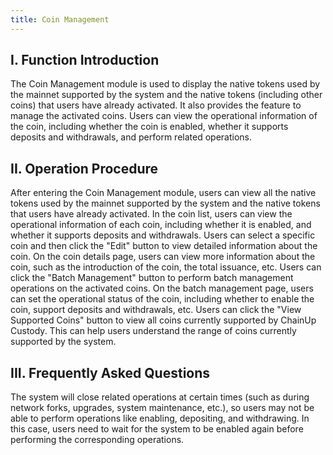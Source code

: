 ```yaml
---
title: Coin Management
---
```


## I. Function Introduction

The Coin Management module is used to display the native tokens used by the mainnet supported by the system and the native tokens (including other coins) that users have already activated. It also provides the feature to manage the activated coins. Users can view the operational information of the coin, including whether the coin is enabled, whether it supports deposits and withdrawals, and perform related operations.

## II. Operation Procedure

<Steps>

<Step title="View Coin Operation Information">
    After entering the Coin Management module, users can view all the native tokens used by the mainnet supported by the system and the native tokens that users have already activated. In the coin list, users can view the operational information of each coin, including whether it is enabled, and whether it supports deposits and withdrawals.
</Step>

<Step title="Edit Coin Details">
    Users can select a specific coin and then click the "Edit" button to view detailed information about the coin. On the coin details page, users can view more information about the coin, such as the introduction of the coin, the total issuance, etc.
</Step>

<Step title="Batch Management of Coins">
    Users can click the "Batch Management" button to perform batch management operations on the activated coins. On the batch management page, users can set the operational status of the coin, including whether to enable the coin, support deposits and withdrawals, etc.
</Step>

<Step title="View Supported Coins">
    Users can click the "View Supported Coins" button to view all coins currently supported by ChainUp Custody. This can help users understand the range of coins currently supported by the system.
</Step>

</Steps>

## III. Frequently Asked Questions

<Accordion title="Why can't I enable, deposit, or withdraw operations in coin operational information?">
The system will close related operations at certain times (such as during network forks, upgrades, system maintenance, etc.), so users may not be able to perform operations like enabling, depositing, and withdrawing. In this case, users need to wait for the system to be enabled again before performing the corresponding operations.
</Accordion>